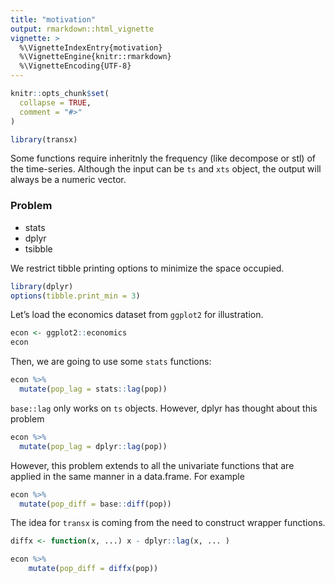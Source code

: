 ```yaml
---
title: "motivation"
output: rmarkdown::html_vignette
vignette: >
  %\VignetteIndexEntry{motivation}
  %\VignetteEngine{knitr::rmarkdown}
  %\VignetteEncoding{UTF-8}
---
```


```r
knitr::opts_chunk$set(
  collapse = TRUE,
  comment = "#>"
)
```

```r
library(transx)
```

Some functions require inheritnly the frequency (like decompose or stl) of the time-series. Although the input can be `ts` and `xts` object, the output will always be a numeric vector.

### Problem

* stats
* dplyr
* tsibble

We restrict tibble printing options to minimize the space occupied.

```r
library(dplyr)
options(tibble.print_min = 3)
```

Let's load the economics dataset from `ggplot2` for illustration.

```r
econ <- ggplot2::economics
econ
```

Then, we are going to use some `stats` functions:

```r
econ %>% 
  mutate(pop_lag = stats::lag(pop))
```

`base::lag` only works on `ts` objects. However, dplyr has thought about this problem

```r
econ %>% 
  mutate(pop_lag = dplyr::lag(pop))
```


However, this problem extends to all the univariate functions that are applied in
the same manner in a data.frame. For example

```r
econ %>% 
  mutate(pop_diff = base::diff(pop))
```

The idea for `transx` is coming from the need to construct wrapper functions.

```r
diffx <- function(x, ...) x - dplyr::lag(x, ... )

econ %>% 
    mutate(pop_diff = diffx(pop))
```
